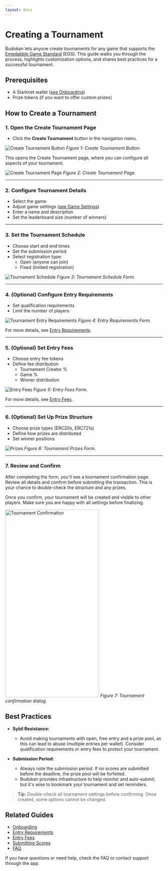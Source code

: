 ```yaml
---
layout: docs
---
```


# Creating a Tournament

Budokan lets anyone create tournaments for any game that supports the [Emedabble Game Standard](../embeddable-game-standard/index) (EGS). This guide walks you through the process, highlights customization options, and shares best practices for a successful tournament.

## Prerequisites
- A Starknet wallet ([see Onboarding](../onboarding))
- Prize tokens (if you want to offer custom prizes)

## How to Create a Tournament

### 1. Open the Create Tournament Page
- Click the **Create Tournament** button in the navigation menu.

![Create Tournament Button](/docs/navigation.png)
*Figure 1: Create Tournament Button.*

This opens the Create Tournament page, where you can configure all aspects of your tournament.

![Create Tournament Page](/docs/create-tournament.png)
*Figure 2: Create Tournament Page.*

---

### 2. Configure Tournament Details
- Select the game
- Adjust game settings ([see Game Settings](../create/entry-requirements))
- Enter a name and description
- Set the leaderboard size (number of winners)

---

### 3. Set the Tournament Schedule
- Choose start and end times
- Set the submission period
- Select registration type:
  - Open (anyone can join)
  - Fixed (limited registration)

![Tournament Schedule](/docs/schedule.png)
*Figure 3: Tournament Schedule Form.*

---

### 4. (Optional) Configure Entry Requirements
- Set qualification requirements
- Limit the number of players

![Tournament Entry Requirements](/docs/entry-requirements-tournament.png)
*Figure 4: Entry Requirements Form.*

For more details, see [Entry Requirements](../create/entry-requirements).

---

### 5. (Optional) Set Entry Fees
- Choose entry fee tokens
- Define fee distribution
   - Tournament Creator %
   - Game %
   - Winner distribution

![Entry Fees](/docs/entry-fees.png)
*Figure 5: Entry Fees Form.*

For more details, see [Entry Fees](../create/entry-fees).

---

### 6. (Optional) Set Up Prize Structure
- Choose prize types (ERC20s, ERC721s)
- Define how prizes are distributed
- Set winner positions

![Prizes](/docs/prizes.png)
*Figure 6: Tournament Prizes Form.*

---

### 7. Review and Confirm

After completing the form, you'll see a tournament confirmation page. Review all details and confirm before submitting the transaction. This is your chance to double-check the structure and any prizes.

<div className="flex flex-row">
   <p>
      Once you confirm, your tournament will be created and visible to other players. Make sure you are happy with all settings before finalizing.
   </p>
   <div className="flex-shrink-0">
      <img 
        src="/docs/tournament-confirmation.png" 
        alt="Tournament Confirmation" 
        width="300" 
        height="600" 
      />
      <em>Figure 7: Tournament confirmation dialog.</em>
   </div>
</div>

## Best Practices

- **Sybil Resistance:**
  - Avoid making tournaments with open, free entry and a prize pool, as this can lead to abuse (multiple entries per wallet). Consider qualification requirements or entry fees to protect your tournament.

- **Submission Period:**
  - Always note the submission period. If no scores are submitted before the deadline, the prize pool will be forfeited.
  - Budokan provides infrastructure to help monitor and auto-submit, but it's wise to bookmark your tournament and set reminders.

> **Tip:** Double-check all tournament settings before confirming. Once created, some options cannot be changed.

## Related Guides
- [Onboarding](../budokan/guide/onboarding)
- [Entry Requirements](../budokan/guide/create/entry-requirements)
- [Entry Fees](../budokan/guide/create/entry-fees)
- [Submitting Scores](../budokan/guide/submit-scores)
- [FAQ](../budokan/faq)

If you have questions or need help, check the FAQ or contact support through the app.